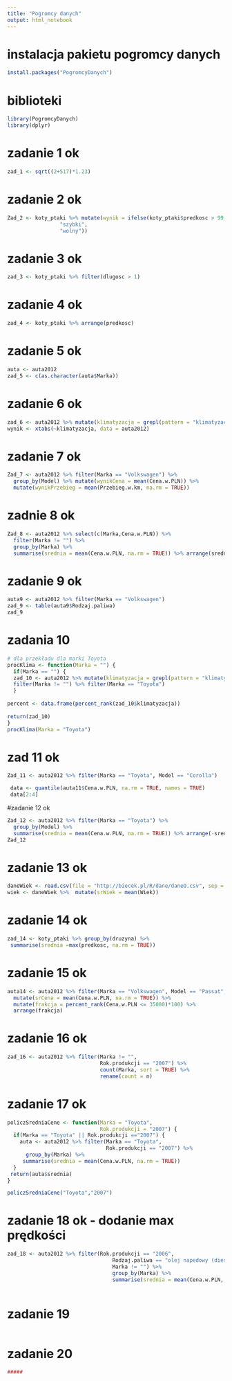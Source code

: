 ```yaml
---
title: "Pogromcy danych"
output: html_notebook
---
```

# instalacja pakietu pogromcy danych
```r
install.packages("PogromcyDanych")
```

# biblioteki 
```r
library(PogromcyDanych)
library(dplyr)
```


# zadanie 1 ok
```r
zad_1 <- sqrt((2+517)*1.23)

```

# zadanie 2 ok
```r
Zad_2 <- koty_ptaki %>% mutate(wynik = ifelse(koty_ptaki$predkosc > 99,
                 "szybki",
                 "wolny"))
```

# zadanie 3 ok
```r
zad_3 <- koty_ptaki %>% filter(dlugosc > 1)
```

# zadanie 4 ok
```r
zad_4 <- koty_ptaki %>% arrange(predkosc)

```

# zadanie 5 ok
```r
auta <- auta2012
zad_5 <- c(as.character(auta$Marka))
```

# zadanie 6 ok
```r
zad_6 <- auta2012 %>% mutate(klimatyzacja = grepl(pattern = "klimatyzacja", Wyposazenie.dodatkowe)) %>% 
wynik <- xtabs(~klimatyzacja, data = auta2012)
```

# zadanie 7 ok
```r
Zad_7 <- auta2012 %>% filter(Marka == "Volkswagen") %>% 
  group_by(Model) %>% mutate(wynikCena = mean(Cena.w.PLN)) %>% 
  mutate(wynikPrzebieg = mean(Przebieg.w.km, na.rm = TRUE))

```

# zadnie 8 ok
```r

Zad_8 <- auta2012 %>% select(c(Marka,Cena.w.PLN)) %>% 
  filter(Marka != "") %>%
  group_by(Marka) %>% 
  summarise(srednia = mean(Cena.w.PLN, na.rm = TRUE)) %>% arrange(srednia)

```

# zadanie 9 ok
```r
auta9 <- auta2012 %>% filter(Marka == "Volkswagen")
zad_9 <- table(auta9$Rodzaj.paliwa)
zad_9
```

# zadania 10
```r
# dla przekładu dla marki Toyota
procKlima <- function(Marka = "") {
  if(Marka == "") {
  zad_10 <- auta2012 %>% mutate(klimatyzacja = grepl(pattern = "klimatyzacja", Wyposazenie.dodatkowe)) %>% 
  filter(Marka != "") %>% filter(Marka == "Toyota")
  } 
  
percent <- data.frame(percent_rank(zad_10$klimatyzacja))
  
return(zad_10)
}
procKlima(Marka = "Toyota")
```

# zad 11 ok
```r
Zad_11 <- auta2012 %>% filter(Marka == "Toyota", Model == "Corolla")

 data <- quantile(auta11$Cena.w.PLN, na.rm = TRUE, names = TRUE)
 data[2:4]

```

#zadanie 12 ok
```r
Zad_12 <- auta2012 %>% filter(Marka == "Toyota") %>% 
  group_by(Model) %>% 
  summarise(srednia = mean(Cena.w.PLN, na.rm = TRUE)) %>% arrange(-srednia)
Zad_12
```

# zadanie 13 ok
```r
daneWiek <- read.csv(file = "http://biecek.pl/R/dane/daneO.csv", sep = ";", dec = ",", header = TRUE)
wiek <- daneWiek %>%  mutate(srWiek = mean(Wiek))
```

# zadanie 14 ok
```r
zad_14 <- koty_ptaki %>% group_by(druzyna) %>% 
 summarise(srednia =max(predkosc, na.rm = TRUE)) 
```

# zadanie 15 ok
```r
auta14 <- auta2012 %>% filter(Marka == "Volkswagen", Model == "Passat", Rok.produkcji == "2006") %>% 
  mutate(srCena = mean(Cena.w.PLN, na.rm = TRUE)) %>% 
  mutate(frakcja = percent_rank(Cena.w.PLN <= 35000)*100) %>% 
  arrange(frakcja)

```

# zadanie 16 ok
```r
zad_16 <- auta2012 %>% filter(Marka != "",
                              Rok.produkcji == "2007") %>% 
                              count(Marka, sort = TRUE) %>%
                              rename(count = n) 
```

# zadanie 17 ok
```r
policzSredniaCene <- function(Marka = "Toyota",
                              Rok.produkcji = "2007") {
  if(Marka == "Toyota" || Rok.produkcji =="2007") {
    auta <- auta2012 %>% filter(Marka == "Toyota",
                                Rok.produkcji == "2007") %>% 
      group_by(Marka) %>%
     summarise(srednia = mean(Cena.w.PLN, na.rm = TRUE))
  } 
 return(auta$srednia)
}

policzSredniaCene("Toyota","2007")
```

# zadanie 18 ok - dodanie max prędkości
```r
zad_18 <- auta2012 %>% filter(Rok.produkcji == "2006",
                                  Rodzaj.paliwa == "olej napedowy (diesel)",
                                  Marka != "") %>% 
                                  group_by(Marka) %>%
                                  summarise(srednia = mean(Cena.w.PLN, na.rm = TRUE))
                                  

```

# zadanie 19
```r


```

# zadanie 20
```r
#####

```

 
 